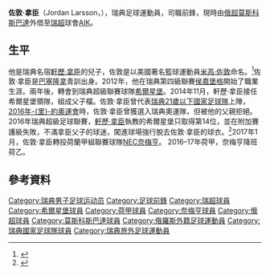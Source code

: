 {{noteTA
|G1=足球
|G2=西甲
|G3=uefa
|G4=荷蘭足球聯賽
|1=zh-hans:乔丹·拉尔森;zh-hk:佐敦·拿臣;zh-tw:喬丹·拉爾森;
|2=zh-hans:亨里克·拉尔森;zh-hk:軒歷·拿臣;zh-tw:亨里克·拉爾森;
|3=zh-hans:赫尔辛堡;zh-hk:希爾星堡;zh-tw:赫爾辛堡;
|4=zh-hans:拉尔森;zh-hk:拿臣;zh-tw:拉爾森;
|5=zh-hans:赫加博里; zh-hk:侯嘉堡格;
|6=zh-cn:乔丹; zh-hk:佐敦; zh-tw:喬丹;
|7=zh-cn:迈克尔·乔丹; zh-hk:米高·佐敦; zh-tw:麥可·喬丹;
|8=zh-hans:拉尔森;zh-hk:拿臣;zh-tw:拉爾森;
|9=zh-hans:奈梅亨; zh-hk:奈梅亨; zh-tw:尼美根;
}}
{{Infobox football biography
| embed               = 
| name                = 佐敦·拿臣<br>Jordan Larsson
| image               = Jordan_Larsson_2019_(1).jpg
| image_size          = 
| caption             = 
| fullname            = Jordan Larsson
| birth_date          = {{birth date and age|1997|6|20|df=y}}
| birth_place         = [[荷蘭|荷蘭]][[鹿特丹|鹿特丹]]
| height              = {{height|m=1.75}}
| position            = [[前鋒_(足球)|前鋒]]
| currentclub         = [[AIK足球隊|AIK]]
| clubnumber          = 
| youthyears1         = 
| youthclubs1         = [[巴塞隆拿足球會|巴塞隆拿]]
| youthyears2         = 
| youthclubs2         = [[侯嘉堡格足球會|侯嘉堡格]]
| years1              = 2012–2014
| clubs1              = [[侯嘉堡格足球會|侯嘉堡格]]
| caps1               = 43
| goals1              = 12
| years2              = 2014–2016
| clubs2              = [[希爾星堡體育會|希爾星堡]]
| caps2               = 61
| goals2              = 10
| years3              = 2017
| clubs3              = [[NEC奈梅亨|NEC奈梅亨]]           
| caps3               = 20
| goals3              = 4
| years4              = 2018–2019
| clubs4             = [[諾高平體育會|諾高平]]       
| caps4               = 42
| goals4              = 12
| years5              = 2019–
| clubs5             = [[莫斯科斯巴达克足球俱乐部|莫斯科斯巴達]]       
| caps5               = 72
| goals5              = 22
| years6              = 2022
| clubs6              =  → [[AIK足球隊|AIK]] (外借)   
| caps6               = 0
| goals6              = 0
| nationalyears1      = 2012–2014
| nationalteam1       = {{tsl|en|Sweden national under-17 football team||瑞典U17}}
| nationalcaps1       = 15
| nationalgoals1      = 2
| nationalyears2      = 2014–2016
| nationalteam2       = {{tsl|en|Sweden national under-19 football team||瑞典U19}}
| nationalcaps2       = 15
| nationalgoals2      = 1
| nationalyears3      = 2016–2018 
| nationalteam3       = [[瑞典21歲以下國家足球隊|瑞典U21]] 
| nationalcaps3       = 14
| nationalgoals3      = 2
| nationalyears4      = 2018– 
| nationalteam4       = [[瑞典國家足球隊|瑞典]] 
| nationalcaps4       = 7
| nationalgoals4      = 1
| club-update         = 2022-3-13
| nationalteam-update = 2021-9-5
}}
'''佐敦·拿臣'''（Jordan Larsson，{{bd|1997年|6月20日|}}），瑞典足球運動員，司職前鋒，現時由[[俄超|俄超]][[莫斯科斯巴达克足球俱乐部|莫斯科斯巴達]]外借至[[瑞典超級聯賽|瑞超]]球會[[AIK足球隊|AIK]]。

==生平==
他是瑞典名宿[[軒歷·拿臣|軒歷·拿臣]]的兒子，佐敦是以美國著名籃球運動員[[米高·佐敦|米高·佐敦]]命名。<ref name=joe>{{cite news|last1=Lalor|first1=Eric|title=Watch out world, Henrik Larsson's son has just signed for Helsingborgs|url=http://www.joe.ie/uncategorized/watch-out-world-henrik-larssons-son-has-just-signed-for-helsingborgs/449841|accessdate=9 April 2016|publisher=Joe|archive-date=2016-03-04|archive-url=https://web.archive.org/web/20160304192227/http://www.joe.ie/uncategorized/watch-out-world-henrik-larssons-son-has-just-signed-for-helsingborgs/449841|dead-url=no}}</ref>佐敦·拿臣是[[巴塞隆拿足球會|巴塞隆拿]]青訓出身。2012年，他在瑞典第四級聯賽[[侯嘉堡格足球會|侯嘉堡格]]開始了職業生涯。兩年後，轉會到瑞典超級聯賽球隊[[希爾星堡體育會|希爾星堡]]。2014年11月，軒歷·拿臣接任希爾星堡領隊，組成父子檔。佐敦·拿臣曾代表[[瑞典21歲以下國家足球隊|瑞典21歲以下國家足球隊]]上陣，[[2016年里約奧運會|2016年-{里}-約奧運會]]時，佐敦·拿臣曾獲選入瑞典奧運隊，但被他的父親拒絕。2016年瑞典超級足球聯賽，[[軒歷·拿臣|軒歷·拿臣]]執教的希爾星堡只取得第14位，並在附加賽護級失敗，不滿拿臣父子的球迷，闖進球場強行脫去佐敦·拿臣的球衣。<ref>{{cite web|url=http://news.now.com/home/sports/player?newsId=sp16620989150|title=慘慘豬！拿臣囝囝遭流氓剝衫|publisher=now.com|date=2016年11月21日|accessdate=2016年11月28日|archive-date=2016年11月28日|archive-url=https://web.archive.org/web/20161128200859/http://news.now.com/home/sports/player?newsId=sp16620989150|dead-url=no}}</ref>2017年1月，佐敦·拿臣轉投荷蘭甲組聯賽球隊[[NEC奈梅亨|NEC奈梅亨]]。 2016–17年荷甲，奈梅亨降班荷乙。

== 參考資料 ==
<references />

{{2020年欧洲足球锦标赛瑞典参赛名单}}

{{DEFAULTSORT:Larsson, Jordan}}
[[Category:瑞典男子足球运动员|Category:瑞典男子足球运动员]]
[[Category:足球前鋒|Category:足球前鋒]]
[[Category:瑞超球員|Category:瑞超球員]]
[[Category:希爾星堡球員|Category:希爾星堡球員]]
[[Category:荷甲球員|Category:荷甲球員]]
[[Category:奈梅亨球員|Category:奈梅亨球員]]
[[Category:俄超球員|Category:俄超球員]]
[[Category:莫斯科斯巴達球員|Category:莫斯科斯巴達球員]]
[[Category:俄羅斯外籍足球運動員|Category:俄羅斯外籍足球運動員]]
[[Category:瑞典國家足球隊球員|Category:瑞典國家足球隊球員]]
[[Category:瑞典旅外足球運動員|Category:瑞典旅外足球運動員]]